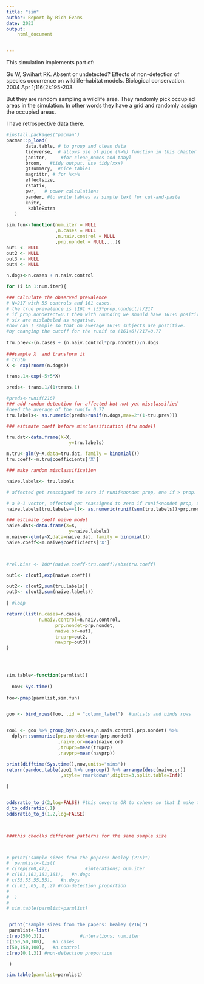 ```yaml
---
title: "sim"
author: Report by Rich Evans
date: 2023
output:
    html_document


---
```


This simulation implements part of:

Gu W, Swihart RK. Absent or undetected? Effects of non-detection of species occurrence on wildlife–habitat models. Biological conservation. 2004 Apr 1;116(2):195-203.

But they are random sampling a wildlife area. They randomly pick occupied areas in the simulation. In other words they have a grid and randomly assign the occupied areas. 

I have retrospective data there.

```r
#install.packages("pacman")
pacman::p_load(
       data.table, # to group and clean data
       tidyverse,  # allows use of pipe (%>%) function in this chapter
       janitor,     #for clean_names and tabyl
       broom,   #tidy output, use tidy(xxx)
       gtsummary,  #nice tables
       magrittr, # for %<>%
       effectsize,
       rstatix,
       pwr,   # power calculations
       pander, #to write tables as simple text for cut-and-paste
       knitr,
        kableExtra
   ) 
```




```r

sim.fun<-function(num.iter = NULL
                  ,n.cases = NULL
                  ,n.naiv.control = NULL
                  ,prp.nondet = NULL,...){
out1 <- NULL
out2 <- NULL
out3 <- NULL
out4 <- NULL

n.dogs<-n.cases + n.naiv.control

for (i in 1:num.iter){

### calculate the observed prevalence
# N=217 with 55 controls and 161 cases.
# the true prevalence is (161 + (55*prop.nondect))/217
# if prop.nondetect=0.1 then with rounding we should have 161+6 positives
# six are mislabeled as negative.
#how can I sample so that on average 161+6 subjects are postitive.
#by changing the cutoff for the runif to (161+6)/217=0.77
  
tru.prev<-(n.cases + (n.naiv.control*prp.nondet))/n.dogs
  
###sample X  and transform it
# truth
X <- exp(rnorm(n.dogs))

trans.1<-exp(-5+5*X)

preds<- trans.1/(1+trans.1)

#preds<-runif(216)
### add random detection for affected but not yet misclassified
#need the average of the runif= 0.77
tru.labels<- as.numeric(preds>runif(n.dogs,max=2*(1-tru.prev)))

### estimate coeff before misclassification (tru model)

tru.dat<-data.frame(X=X,
                       y=tru.labels)

m.tru<-glm(y~X,data=tru.dat, family = binomial())
tru.coeff<-m.tru$coefficients['X']

### make random misclassification

naive.labels<- tru.labels

# affected get reassigned to zero if runif<nondet prop, one if > prop. non detected

# a 0-1 vector, affected get reassigned to zero if runif<nondet prop, one if
naive.labels[tru.labels==1]<- as.numeric(runif(sum(tru.labels))>prp.nondet) 

### estimate coeff naive model
naive.dat<-data.frame(X=X,
                       y=naive.labels)
m.naive<-glm(y~X,data=naive.dat, family = binomial())
naive.coeff<-m.naive$coefficients['X']



#rel.bias <- 100*(naive.coeff-tru.coeff)/abs(tru.coeff)

out1<- c(out1,exp(naive.coeff))

out2<- c(out2,sum(tru.labels))
out3<- c(out3,sum(naive.labels))
 
} #loop

return(list(n.cases=n.cases,
            n.naiv.control=n.naiv.control,
                  prp.nondet=prp.nondet,
                  naive.or=out1,
                  truprp=out2,
                  navprp=out3))
}


                    
```





```r


sim.table<-function(parmlist){
 
  now<-Sys.time()
  
foo<-pmap(parmlist,sim.fun)


goo <- bind_rows(foo, .id = "column_label")  #unlists and binds rows


zoo1 <- goo %>% group_by(n.cases,n.naiv.control,prp.nondet) %>% 
  dplyr::summarise(prp.nondet=mean(prp.nondet)
                   ,naive.or=mean(naive.or)
                   ,truprp=mean(truprp)
                   ,navprp=mean(navprp))

print(difftime(Sys.time(),now,units="mins"))
return(pandoc.table(zoo1 %>% ungroup() %>% arrange(desc(naive.or))
                    ,style='rmarkdown',digits=3,split.table=Inf))

}


oddsratio_to_d(2,log=FALSE) #this coverts OR to cohens so that I make this like SNPs data
d_to_oddsratio(.1)
oddsratio_to_d(1.2,log=FALSE)

 
```
<!-- https://cran.r-project.org/web/packages/pander/vignettes/pandoc_table.html -->

```r
###this checlks different patterns for the same sample size



# print("sample sizes from the papers: healey (216)")
#  parmlist<-list(
# c(rep(200,4)),             #interations; num.iter
# c(161,161,161,161),   #n.dogs
# c(55,55,55,55),   #n.dogs
# c(.01,.05,.1,.2) #non-detection proportion
# 
#  )
# 
# sim.table(parmlist=parmlist)


 print("sample sizes from the papers: healey (216)")
 parmlist<-list(
c(rep(500,3)),             #interations; num.iter
c(150,50,100),   #n.cases
c(50,150,100),   #n.control
c(rep(0.1,3)) #non-detection proportion

 )

sim.table(parmlist=parmlist)

```

